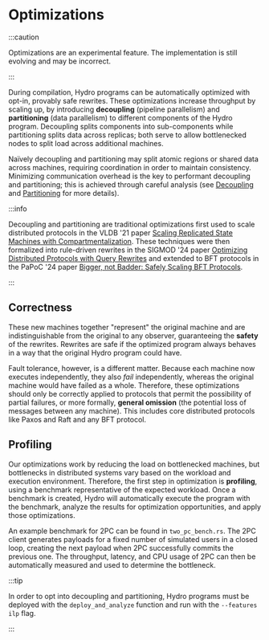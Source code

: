 # Optimizations
:::caution

Optimizations are an experimental feature.
The implementation is still evolving and may be incorrect.

:::

During compilation, Hydro programs can be automatically optimized with opt-in, provably safe rewrites.
These optimizations increase throughput by scaling up, by introducing **decoupling** (pipeline parallelism) and **partitioning** (data parallelism) to different components of the Hydro program.
Decoupling splits components into sub-components while partitioning splits data across replicas; both serve to allow bottlenecked nodes to split load across additional machines.

Naïvely decoupling and partitioning may split atomic regions or shared data across machines, requiring coordination in order to maintain consistency.
Minimizing communication overhead is the key to performant decoupling and partitioning; this is achieved through careful analysis (see [Decoupling](./decoupling.mdx) and [Partitioning](./partitioning.mdx) for more details).

:::info

Decoupling and partitioning are traditional optimizations first used to scale distributed protocols in the VLDB '21 paper [Scaling Replicated State Machines with Compartmentalization](https://www.vldb.org/pvldb/vol14/p2203-whittaker.pdf).
These techniques were then formalized into rule-driven rewrites in the SIGMOD '24 paper [Optimizing Distributed Protocols with Query Rewrites](https://hydro.run/papers/david-sigmod-2024.pdf) and extended to BFT protocols in the PaPoC '24 paper [Bigger, not Badder: Safely Scaling BFT Protocols](https://hydro.run/papers/david-papoc-2024.pdf).

:::


## Correctness
These new machines together "represent" the original machine and are indistinguishable from the original to any observer, guaranteeing the **safety** of the rewrites.
Rewrites are safe if the optimized program always behaves in a way that the original Hydro program could have.

Fault tolerance, however, is a different matter.
Because each machine now executes independently, they also *fail* independently, whereas the original machine would have failed as a whole.
Therefore, these optimizations should only be correctly applied to protocols that permit the possibility of partial failures, or more formally, **general omission** (the potential loss of messages between any machine).
This includes core distributed protocols like Paxos and Raft and any BFT protocol.


## Profiling
Our optimizations work by reducing the load on bottlenecked machines, but bottlenecks in distributed systems vary based on the workload and execution environment.
Therefore, the first step in optimization is **profiling**, using a benchmark representative of the expected workload.
Once a benchmark is created, Hydro will automatically execute the program with the benchmark, analyze the results for optimization opportunities, and apply those optimizations.

An example benchmark for 2PC can be found in `two_pc_bench.rs`.
The 2PC client generates payloads for a fixed number of simulated users in a closed loop, creating the next payload when 2PC successfully commits the previous one.
The throughput, latency, and CPU usage of 2PC can then be automatically measured and used to determine the bottleneck.

:::tip

In order to opt into decoupling and partitioning, Hydro programs must be deployed with the `deploy_and_analyze` function and run with the `--features ilp` flag.

:::